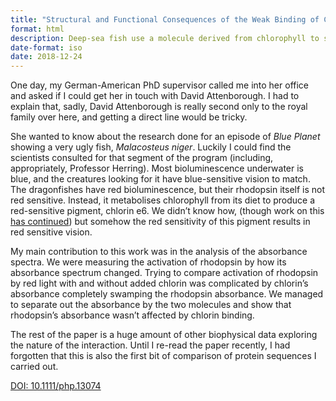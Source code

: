 ```yaml
---
title: "Structural and Functional Consequences of the Weak Binding of Chlorin e6 to Bovine Rhodopsin"
format: html
description: Deep-sea fish use a molecule derived from chlorophyll to see into the far red. This paper explores the interaction between this molecule and rhodopsin
date-format: iso
date: 2018-12-24
---
```


One day, my German-American PhD supervisor called me into her office and asked if I could get her in touch with David Attenborough. I had to explain that, sadly, David Attenborough is really second only to the royal family over here, and getting a direct line would be tricky.

She wanted to know about the research done for an episode of *Blue Planet* showing a very ugly fish, *Malacosteus niger*. Luckily I could find the scientists consulted for that segment of the program (including, appropriately, Professor Herring). Most bioluminescence underwater is blue, and the creatures looking for it have blue-sensitive vision to match. The dragonfishes have red bioluminescence, but their rhodopsin itself is not red sensitive. Instead, it metabolises chlorophyll from its diet to produce a red-sensitive pigment, chlorin e6. We didn't know how, (though work on this [has continued](https://doi.org/10.1021/acs.jpclett.9b02911)) but somehow the red sensitivity of this pigment results in red sensitive vision.

My main contribution to this work was in the analysis of the absorbance spectra. We were measuring the activation of rhodopsin by how its absorbance spectrum changed. Trying to compare activation of rhodopsin by red light with and without added chlorin was complicated by chlorin's absorbance completely swamping the rhodopsin absorbance. We managed to separate out the absorbance by the two molecules and show that rhodopsin's absorbance wasn't affected by chlorin binding.

The rest of the paper is a huge amount of other biophysical data exploring the nature of the interaction. Until I re-read the paper recently, I had forgotten that this is also the first bit of comparison of protein sequences I carried out.

[DOI: 10.1111/php.13074](https://doi.org/10.1111/php.13074)